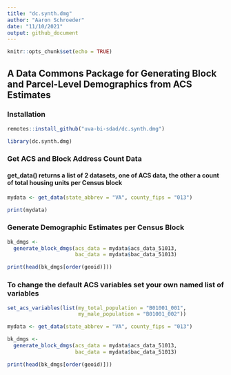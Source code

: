 ```yaml
---
title: "dc.synth.dmg"
author: "Aaron Schroeder"
date: "11/10/2021"
output: github_document
---
```


```r
knitr::opts_chunk$set(echo = TRUE)
```

## A Data Commons Package for Generating Block and Parcel-Level Demographics from ACS Estimates

### Installation

```r
remotes::install_github("uva-bi-sdad/dc.synth.dmg")
```

```r
library(dc.synth.dmg)
```

### Get ACS and Block Address Count Data

#### get_data() returns a list of 2 datasets, one of ACS data, the other a count of total housing units per Census block

```r
mydata <- get_data(state_abbrev = "VA", county_fips = "013")

print(mydata)
```

### Generate Demographic Estimates per Census Block

```r
bk_dmgs <-
  generate_block_dmgs(acs_data = mydata$acs_data_51013,
                      bac_data = mydata$bac_data_51013)

print(head(bk_dmgs[order(geoid)]))
```

### To change the default ACS variables set your own named list of variables

```r
set_acs_variables(list(my_total_population = "B01001_001",
                       my_male_population = "B01001_002"))

mydata <- get_data(state_abbrev = "VA", county_fips = "013")

bk_dmgs <-
  generate_block_dmgs(acs_data = mydata$acs_data_51013,
                      bac_data = mydata$bac_data_51013)

print(head(bk_dmgs[order(geoid)]))
```
